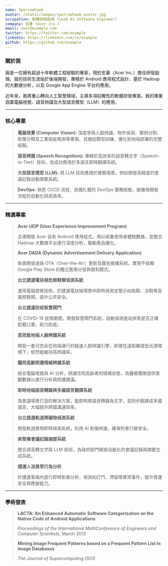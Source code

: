 ```yaml
---
name: Sparrowhawk
avatar: /static/images/sparrowhawk-avatar.jpg
occupation: 軟體研發副理 (Lead AI Software Engineer)
company: 宏碁 (Acer Inc.)
email: user@example.com
twitter: https://twitter.com/example
linkedin: https://linkedin.com/in/example
github: https://github.com/example
---
```


### 關於我

我是一位擁有超過十年軟體工程經驗的專家，現於宏碁（Acer Inc.）擔任研發副理。我的技術生涯始於後端開發，專精於 Android 應用程式設計、基於 Hadoop 的大數據分析，以及 Google App Engine 平台的應用。

近年來，我將重心轉向人工智慧領域，主導多項前瞻性的軟體研發專案。我的專業涵蓋電腦視覺、語音辨識及大型語言模型（LLM）的應用。

---

### 核心專業

> **電腦視覺 (Computer Vision):** 深度參與人臉辨識、物件偵測、實例分割、影像分類及工業瑕疵檢測等專案。具備從模型訓練、優化到地端部署的完整經驗。

> **語音辨識 (Speech Recognition):** 專精於高效率的語音轉文字（Speech-to-Text）技術，並成功應用於多語言即時翻譯系統。

> **大型語言模型 (LLM):** 將 LLM 技術應用於實務場景，例如開發高精度的會議記錄自動摘要系統。

> **DevOps:** 熟悉 CI/CD 流程，具備扎實的 DevOps 實務經驗，能確保開發流程的自動化與高效率。

---

### 精選專案

> **Acer UEIP (User Experience Improvement Program)**
>
> 主導開發 Acer 自有 Android 應用程式，用以收集使用者體驗數據，並整合 Hadoop 大數據平台進行深度分析，驅動產品優化。

> **Acer DADA (Dynamic Advertisement Delivery Application)**
>
> 負責開發遠端 OTA（Over-the-Air）更新及廣告推播系統，實現不依賴 Google Play Store 的獨立應用分發與營利模式。

> **台北捷運電扶梯危險鞋類偵測系統**
>
> 運用電腦視覺技術，於捷運電扶梯場景中即時偵測並警示如拖鞋、涼鞋等高風險鞋類，提升公共安全。

> **台北捷運防疫智慧閘門**
>
> 在 COVID-19 疫情期間，開發智慧閘門系統，自動偵測進站旅客是否正確配戴口罩，助力防疫。

> **高效能地端人臉辨識系統**
>
> 開發一套可完全在地端運行的極速人臉辨識引擎，即便在遠距離或低光源環境下，依然能維持高辨識率。

> **醫院高齡照護情緒辨識系統**
>
> 結合電腦視覺與 AI 分析，辨識住院高齡者的情緒狀態，為醫療團隊提供客觀數據以進行分析與照護建議。

> **即時地端語音轉錄與多國語言翻譯系統**
>
> 為會議場景打造的解決方案，能即時將語音轉錄為文字，並同步翻譯成多國語言，大幅提升跨國溝通效率。

> **台北捷運軌道障礙物偵測系統**
>
> 開發軌道異物即時偵測系統，利用 AI 影像辨識，確保列車行駛安全。

> **疾管署會議記錄摘要系統**
>
> 整合語音轉文字與 LLM 技術，為政府部門開發自動化的會議記錄與摘要生成系統。

> **捷運人流異常行為分析**
>
> 於捷運車廂內進行即時影像分析，偵測如打鬥、滯留等異常事件，提升營運安全與應變能力。

---

### 學術發表

> **LACTA: An Enhanced Automatic Software Categorization on the Native Code of Android Applications**
>
> _Proceedings of the International MultiConference of Engineers and Computer Scientists_, March 2012

> **Mining Image Frequent Patterns based on a Frequent Pattern List in Image Databases**
>
> _The Journal of Supercomputing (SCI)_
